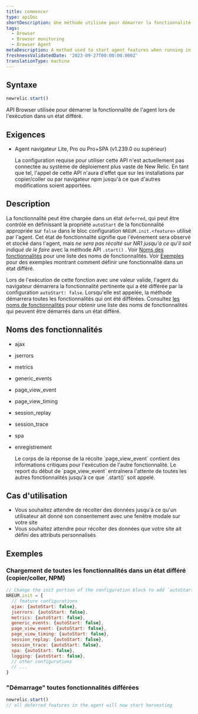 ```yaml
---
title: commencer
type: apiDoc
shortDescription: Une méthode utilisée pour démarrer la fonctionnalité de l'agent lors de l'exécution dans un état différé
tags:
  - Browser
  - Browser monitoring
  - Browser Agent
metaDescription: A method used to start agent features when running in a deferred state
freshnessValidatedDate: '2023-09-27T00:00:00.000Z'
translationType: machine
---
```


## Syntaxe

```js
newrelic.start()
```

API Browser utilisée pour démarrer la fonctionnalité de l&apos;agent lors de l&apos;exécution dans un état différé.

## Exigences

* Agent navigateur Lite, Pro ou Pro+SPA (v1.239.0 ou supérieur)

  <Callout variant="important">
    La configuration requise pour utiliser cette API n&apos;est actuellement pas connectée au système de déploiement plus vaste de New Relic. En tant que tel, l&apos;appel de cette API n&apos;aura d&apos;effet que sur les installations par copier/coller ou par navigateur npm jusqu&apos;à ce que d&apos;autres modifications soient apportées.
  </Callout>

## Description

La fonctionnalité peut être chargée dans un état `deferred`, qui peut être contrôlé en définissant la propriété `autoStart` de la fonctionnalité appropriée sur `false` dans le bloc configuration `NREUM.init.<feature>` utilisé par l&apos;agent. Cet état de fonctionnalité signifie que l&apos;événement sera observé et stocké dans l&apos;agent, mais *ne sera pas récolté sur NR1 jusqu&apos;à ce qu&apos;il soit indiqué de le faire* avec la méthode API `.start()` . Voir [Noms des fonctionnalités](#feature-names) pour une liste des noms de fonctionnalités. Voir [Exemples](#examples) pour des exemples montrant comment définir une fonctionnalité dans un état différé.

Lors de l&apos;exécution de cette fonction avec une valeur valide, l&apos;agent du navigateur démarrera la fonctionnalité pertinente qui a été différée par la configuration `autoStart: false`. Lorsqu&apos;elle est appelée, la méthode démarrera toutes les fonctionnalités qui ont été différées. Consultez [les noms de fonctionnalités](#feature-names) pour obtenir une liste des noms de fonctionnalités qui peuvent être démarrés dans un état différé.

## Noms des fonctionnalités

* ajax

* jserrors

* metrics

* generic\_events

* page\_view\_event

* page\_view\_timing

* session\_replay

* session\_trace

* spa

* enregistrement

  <Callout variant="important">
    Le corps de la réponse de la récolte `page_view_event` contient des informations critiques pour l&apos;exécution de l&apos;autre fonctionnalité. Le report du début de `page_view_event` entraînera l&apos;attente de toutes les autres fonctionnalités jusqu&apos;à ce que `.start()` soit appelé.
  </Callout>

## Cas d&apos;utilisation

* Vous souhaitez attendre de récolter des données jusqu&apos;à ce qu&apos;un utilisateur ait donné son consentement avec une fenêtre modale sur votre site
* Vous souhaitez attendre pour récolter des données que votre site ait défini des attributs personnalisés

## Exemples

### Chargement de toutes les fonctionnalités dans un état différé (copier/coller, NPM)

```js
// Change the init portion of the configuration block to add `autoStart: false` to any features desired to load in a deferred state
NREUM.init = {
  // feature configurations
  ajax: {autoStart: false},
  jserrors: {autoStart: false},
  metrics: {autoStart: false},
  generic_events: {autoStart: false},
  page_view_event: {autoStart: false},
  page_view_timing: {autoStart: false},
  session_replay: {autoStart: false},
  session_trace: {autoStart: false},
  spa: {autoStart: false},
  logging: {autoStart: false},
  // other configurations
  // ...
}
```

### &quot;Démarrage&quot; toutes fonctionnalités différées

```js
newrelic.start()
// all deferred features in the agent will now start harvesting
```